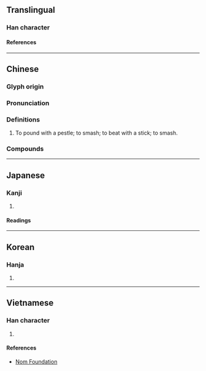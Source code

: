 {{also|捣|𢭏}}
{{character info}}
==Translingual==
{{Han simplified forms|擣|𢭏|捣|ex=y}}

===Han character===
{{Han char|rn=64|rad=手|as=14|sn=17|four=54041|canj=QGNI|ids=⿰扌壽}}

====References====
{{Han ref|kx=0459.280|dkj=12853|dj=0808.210|hdz=31973.130|uh=64E3}}

----

==Chinese==
{{zh-forms|t2=搗|s=捣|alt=𢭏-nonstandard simplified,𢷬}}

===Glyph origin===
{{Han etym}}

===Pronunciation===
{{zh-pron
|m=dǎo
|c=dou2
|cat=v
}}

===Definitions===
{{zh-hanzi}}

# To pound with a pestle; to smash; to beat with a stick; to smash.

===Compounds===
{{zh-der|憂心如擣|擣衣|白兔擣藥|擣虛撇抗|批亢擣虛|擣虛|擣包}}

----

==Japanese==
{{ja-kanji forms|𢭏|擣}}

===Kanji===
{{ja-kanji|grade=|rs=手14|shin=𢭏}}

# {{rfdef|ja|sort=手14}}

====Readings====
{{ja-readings
|goon=とう<たう
|kanon=とう<たう
|kanyoon=ちゅう<ちう
|kun=つ-く, う-つ, ふ-れる
}}

----

==Korean==

===Hanja===
{{ko-hanja|도}}

# {{rfdef|ko|sort=手14}}

----

==Vietnamese==

===Han character===
{{vi-readings|rs=手14|reading=đảo}}

# {{rfdef|vi|sort=手14}}

====References====
* [http://nomfoundation.org/common/nom_details.php?codepoint=64e3 Nom Foundation]